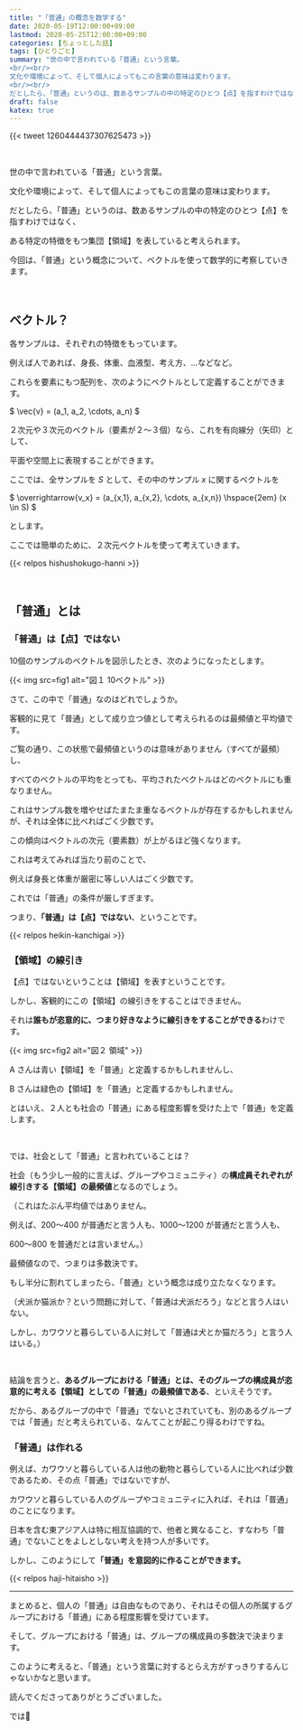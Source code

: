 ```yaml
---
title: "「普通」の概念を数学する"
date: 2020-05-19T12:00:00+09:00
lastmod: 2020-05-25T12:00:00+09:00
categories: [ちょっとした話]
tags: [ひとりごと]
summary: "世の中で言われている「普通」という言葉。
<br/><br/>
文化や環境によって、そして個人によってもこの言葉の意味は変わります。
<br/><br/>
だとしたら、「普通」というのは、数あるサンプルの中の特定のひとつ【点】を指すわけではなく、"
draft: false
katex: true
---
```


{{< tweet 1260444437307625473 >}}

<br/>

世の中で言われている「普通」という言葉。

文化や環境によって、そして個人によってもこの言葉の意味は変わります。

だとしたら、「普通」というのは、数あるサンプルの中の特定のひとつ【点】を指すわけではなく、

ある特定の特徴をもつ集団【領域】を表していると考えられます。

今回は、「普通」という概念について、ベクトルを使って数学的に考察していきます。

<br/>

## ベクトル？

各サンプルは、それぞれの特徴をもっています。

例えば人であれば、身長、体重、血液型、考え方、…などなど。

これらを要素にもつ配列を、次のようにベクトルとして定義することができます。

$ \vec{v} = (a_1, a_2, \cdots, a_n) $

２次元や３次元のベクトル（要素が２～３個）なら、これを有向線分（矢印）として、

平面や空間上に表現することができます。

ここでは、全サンプルを $S$ として、その中のサンプル $x$ に関するベクトルを

$ \overrightarrow{v_x} = (a_{x,1}, a_{x,2}, \cdots, a_{x,n}) \hspace{2em} (x \in S) $

とします。

ここでは簡単のために、２次元ベクトルを使って考えていきます。

{{< relpos hishushokugo-hanni >}}

<br/>

## 「普通」とは

### 「普通」は【点】ではない

10個のサンプルのベクトルを図示したとき、次のようになったとします。

{{< img src=fig1 alt="図１ 10ベクトル" >}}

さて、この中で「普通」なのはどれでしょうか。

客観的に見て「普通」として成り立つ値として考えられるのは最頻値と平均値です。

ご覧の通り、この状態で最頻値というのは意味がありません（すべてが最頻）し、

すべてのベクトルの平均をとっても、平均されたベクトルはどのベクトルにも重なりません。

これはサンプル数を増やせばたまたま重なるベクトルが存在するかもしれませんが、それは全体に比べればごく少数です。

この傾向はベクトルの次元（要素数）が上がるほど強くなります。

これは考えてみれば当たり前のことで、

例えば身長と体重が厳密に等しい人はごく少数です。

これでは「普通」の条件が厳しすぎます。

つまり、**「普通」は【点】ではない**、ということです。

{{< relpos heikin-kanchigai >}}

### 【領域】の線引き

【点】ではないということは【領域】を表すということです。

しかし、客観的にこの【領域】の線引きをすることはできません。

それは**誰もが恣意的に、つまり好きなように線引きをすることができる**わけです。

{{< img src=fig2 alt="図２ 領域" >}}

A さんは青い【領域】を「普通」と定義するかもしれませんし、

B さんは緑色の【領域】を「普通」と定義するかもしれません。

とはいえ、２人とも社会の「普通」にある程度影響を受けた上で「普通」を定義します。

<br/>

では、社会として「普通」と言われていることは？

社会（もう少し一般的に言えば、グループやコミュニティ）の**構成員それぞれが線引きする【領域】の最頻値**となるのでしょう。

（これはたぶん平均値ではありません。

例えば、200～400 が普通だと言う人も、1000～1200 が普通だと言う人も、

600～800 を普通だとは言いません。）

最頻値なので、つまりは多数決です。

もし半分に割れてしまったら、「普通」という概念は成り立たなくなります。

（犬派か猫派か？という問題に対して、「普通は犬派だろう」などと言う人はいない。

しかし、カワウソと暮らしている人に対して「普通は犬とか猫だろう」と言う人はいる。）

<br/>

結論を言うと、**あるグループにおける「普通」とは、そのグループの構成員が恣意的に考える【領域】としての「普通」の最頻値である**、といえそうです。

だから、あるグループの中で「普通」でないとされていても、別のあるグループでは「普通」だと考えられている、なんてことが起こり得るわけですね。

### 「普通」は作れる

例えば、カワウソと暮らしている人は他の動物と暮らしている人に比べれば少数であるため、その点「普通」ではないですが、

カワウソと暮らしている人のグループやコミュニティに入れば、それは「普通」のことになります。

日本を含む東アジア人は特に相互協調的で、他者と異なること、すなわち「普通」でないことをよしとしない考えを持つ人が多いです。

しかし、このようにして<strong>「普通」を意図的に作ることができます。</strong>

{{< relpos haji-hitaisho >}}

---

まとめると、個人の「普通」は自由なものであり、それはその個人の所属するグループにおける「普通」にある程度影響を受けています。

そして、グループにおける「普通」は、グループの構成員の多数決で決まります。

このように考えると、「普通」という言葉に対するとらえ方がすっきりするんじゃないかなと思います。

読んでくださってありがとうございました。

では:wave:
